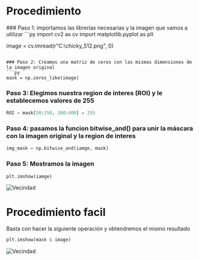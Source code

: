 
# Procedimiento

<Steps>
### Paso 1: importamos las librerías necesarias y la imagen que vamos a utilizar
```py
import cv2 as cv
import matplotlib.pyplot as plt

image = cv.imread(r"C:\\chicky_512.png", 0)

```

### Paso 2: Creamos una matriz de ceros con las mismas dimensiones de la imagen original
```py
mask = np.zeros_like(image)
```

### Paso 3: Elegimos nuestra region de interes (ROI) y le establecemos valores de 255
```py
ROI = mask[50:250, 200:400] = 255
```

### Paso 4: pasamos la funcion bitwise_and() para unir la máscara con la imagen original y la region de interes
```py
img_mask = np.bitwise_and(iamge, mask)
```

### Paso 5: Mostramos la imagen
```py
plt.imshow(iamge)
```
![Vecindad](../../../assets/chicky_mask.png)

# Procedimiento facil

Basta con hacer la siguiente operación y obtendremos el mismo resultado

```py
plt.imshow(mask & image)
```
![Vecindad](../../../assets/chicky_mask.png)

</Steps>